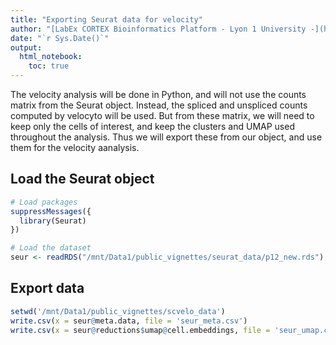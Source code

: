 ```yaml
---
title: "Exporting Seurat data for velocity"
author: "[LabEx CORTEX Bioinformatics Platform - Lyon 1 University -](https://labex-cortex.universite-lyon.fr/) <br>Vignette produced by Emeric Texeraud"
date: "`r Sys.Date()`"
output: 
  html_notebook:
    toc: true
---
```


The velocity analysis will be done in Python, and will not use the counts matrix from the Seurat object. Instead, the spliced and unspliced counts computed by velocyto will be used. But from these matrix, we will need to keep only the cells of interest, and keep the clusters and UMAP used throughout the analysis. Thus we will export these from our object, and use them for the velocity aanalysis.

## Load the Seurat object
```r
# Load packages
suppressMessages({
  library(Seurat)
})

# Load the dataset
seur <- readRDS("/mnt/Data1/public_vignettes/seurat_data/p12_new.rds")
```

## Export data
```r
setwd('/mnt/Data1/public_vignettes/scvelo_data')
write.csv(x = seur@meta.data, file = 'seur_meta.csv')
write.csv(x = seur@reductions$umap@cell.embeddings, file = 'seur_umap.csv')
```







